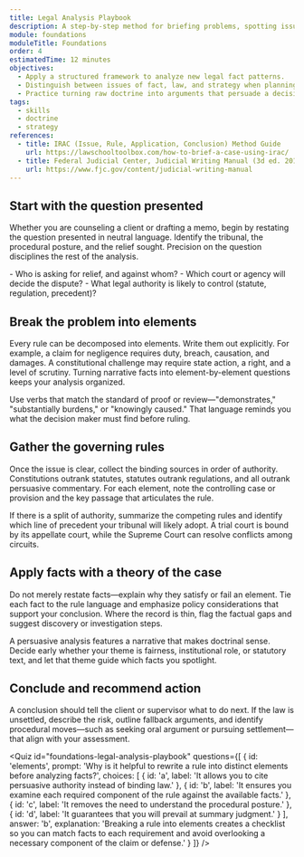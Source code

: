 ```yaml
---
title: Legal Analysis Playbook
description: A step-by-step method for briefing problems, spotting issues, and building legal arguments from scratch.
module: foundations
moduleTitle: Foundations
order: 4
estimatedTime: 12 minutes
objectives:
  - Apply a structured framework to analyze new legal fact patterns.
  - Distinguish between issues of fact, law, and strategy when planning a response.
  - Practice turning raw doctrine into arguments that persuade a decision maker.
tags:
  - skills
  - doctrine
  - strategy
references:
  - title: IRAC (Issue, Rule, Application, Conclusion) Method Guide
    url: https://lawschooltoolbox.com/how-to-brief-a-case-using-irac/
  - title: Federal Judicial Center, Judicial Writing Manual (3d ed. 2013)
    url: https://www.fjc.gov/content/judicial-writing-manual
---
```

## Start with the question presented

Whether you are counseling a client or drafting a memo, begin by restating the question presented in neutral language. Identify the tribunal, the procedural posture, and the relief sought. Precision on the question disciplines the rest of the analysis.

<Callout kind="info" title="Checklist for framing the issue">
  - Who is asking for relief, and against whom?
  - Which court or agency will decide the dispute?
  - What legal authority is likely to control (statute, regulation, precedent)?
</Callout>

## Break the problem into elements

Every rule can be decomposed into elements. Write them out explicitly. For example, a claim for negligence requires duty, breach, causation, and damages. A constitutional challenge may require state action, a right, and a level of scrutiny. Turning narrative facts into element-by-element questions keeps your analysis organized.

Use verbs that match the standard of proof or review—"demonstrates," "substantially burdens," or "knowingly caused." That language reminds you what the decision maker must find before ruling.

## Gather the governing rules

Once the issue is clear, collect the binding sources in order of authority. Constitutions outrank statutes, statutes outrank regulations, and all outrank persuasive commentary. For each element, note the controlling case or provision and the key passage that articulates the rule.

If there is a split of authority, summarize the competing rules and identify which line of precedent your tribunal will likely adopt. A trial court is bound by its appellate court, while the Supreme Court can resolve conflicts among circuits.

## Apply facts with a theory of the case

Do not merely restate facts—explain why they satisfy or fail an element. Tie each fact to the rule language and emphasize policy considerations that support your conclusion. Where the record is thin, flag the factual gaps and suggest discovery or investigation steps.

<Callout kind="tip" title="Theory of the case">
  A persuasive analysis features a narrative that makes doctrinal sense. Decide early whether your theme is fairness, institutional role, or statutory text, and let that theme guide which facts you spotlight.
</Callout>

## Conclude and recommend action

A conclusion should tell the client or supervisor what to do next. If the law is unsettled, describe the risk, outline fallback arguments, and identify procedural moves—such as seeking oral argument or pursuing settlement—that align with your assessment.

<Quiz
  id="foundations-legal-analysis-playbook"
  questions={[
    {
      id: 'elements',
      prompt: 'Why is it helpful to rewrite a rule into distinct elements before analyzing facts?',
      choices: [
        { id: 'a', label: 'It allows you to cite persuasive authority instead of binding law.' },
        { id: 'b', label: 'It ensures you examine each required component of the rule against the available facts.' },
        { id: 'c', label: 'It removes the need to understand the procedural posture.' },
        { id: 'd', label: 'It guarantees that you will prevail at summary judgment.' }
      ],
      answer: 'b',
      explanation:
        'Breaking a rule into elements creates a checklist so you can match facts to each requirement and avoid overlooking a necessary component of the claim or defense.'
    }
  ]}
/>
